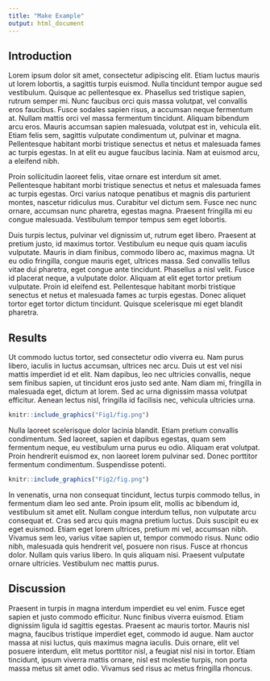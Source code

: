 ```yaml
---
title: "Make Example"
output: html_document
---
```


## Introduction

Lorem ipsum dolor sit amet, consectetur adipiscing elit. Etiam luctus mauris ut lorem lobortis, a sagittis turpis euismod. Nulla tincidunt tempor augue sed vestibulum. Quisque ac pellentesque ex. Phasellus sed tristique sapien, rutrum semper mi. Nunc faucibus orci quis massa volutpat, vel convallis eros faucibus. Fusce sodales sapien risus, a accumsan neque fermentum at. Nullam mattis orci vel massa fermentum tincidunt. Aliquam bibendum arcu eros. Mauris accumsan sapien malesuada, volutpat est in, vehicula elit. Etiam felis sem, sagittis vulputate condimentum ut, pulvinar et magna. Pellentesque habitant morbi tristique senectus et netus et malesuada fames ac turpis egestas. In at elit eu augue faucibus lacinia. Nam at euismod arcu, a eleifend nibh.

Proin sollicitudin laoreet felis, vitae ornare est interdum sit amet. Pellentesque habitant morbi tristique senectus et netus et malesuada fames ac turpis egestas. Orci varius natoque penatibus et magnis dis parturient montes, nascetur ridiculus mus. Curabitur vel dictum sem. Fusce nec nunc ornare, accumsan nunc pharetra, egestas magna. Praesent fringilla mi eu congue malesuada. Vestibulum tempor tempus sem eget lobortis.

Duis turpis lectus, pulvinar vel dignissim ut, rutrum eget libero. Praesent at pretium justo, id maximus tortor. Vestibulum eu neque quis quam iaculis vulputate. Mauris in diam finibus, commodo libero ac, maximus magna. Ut eu odio fringilla, congue mauris eget, ultrices massa. Sed convallis tellus vitae dui pharetra, eget congue ante tincidunt. Phasellus a nisl velit. Fusce id placerat neque, a vulputate dolor. Aliquam at elit eget tortor pretium vulputate. Proin id eleifend est. Pellentesque habitant morbi tristique senectus et netus et malesuada fames ac turpis egestas. Donec aliquet tortor eget tortor dictum tincidunt. Quisque scelerisque mi eget blandit pharetra.

## Results

Ut commodo luctus tortor, sed consectetur odio viverra eu. Nam purus libero, iaculis in luctus accumsan, ultrices nec arcu. Duis ut est vel nisi mattis imperdiet id et elit. Nam dapibus, leo nec ultricies convallis, neque sem finibus sapien, ut tincidunt eros justo sed ante. Nam diam mi, fringilla in malesuada eget, dictum at lorem. Sed ac urna dignissim massa volutpat efficitur. Aenean lectus nisl, fringilla id facilisis nec, vehicula ultricies urna.

```r
knitr::include_graphics("Fig1/fig.png")
```

Nulla laoreet scelerisque dolor lacinia blandit. Etiam pretium convallis condimentum. Sed laoreet, sapien et dapibus egestas, quam sem fermentum neque, eu vestibulum urna purus eu odio. Aliquam erat volutpat. Proin hendrerit euismod ex, non laoreet lorem pulvinar sed. Donec porttitor fermentum condimentum. Suspendisse potenti.

```r
knitr::include_graphics("Fig2/fig.png")
```

In venenatis, urna non consequat tincidunt, lectus turpis commodo tellus, in fermentum diam leo sed ante. Proin ipsum elit, mollis ac bibendum id, vestibulum sit amet elit. Nullam congue interdum tellus, non vulputate arcu consequat et. Cras sed arcu quis magna pretium luctus. Duis suscipit eu ex eget euismod. Etiam eget lorem ultrices, pretium mi vel, accumsan nibh. Vivamus sem leo, varius vitae sapien ut, tempor commodo risus. Nunc odio nibh, malesuada quis hendrerit vel, posuere non risus. Fusce at rhoncus dolor. Nullam quis varius libero. In quis aliquam nisi. Praesent vulputate ornare ultricies. Vestibulum nec mattis purus.

## Discussion

Praesent in turpis in magna interdum imperdiet eu vel enim. Fusce eget sapien et justo commodo efficitur. Nunc finibus viverra euismod. Etiam dignissim ligula id sagittis egestas. Praesent ac mauris tortor. Mauris nisl magna, faucibus tristique imperdiet eget, commodo id augue. Nam auctor massa at nisi luctus, quis maximus magna iaculis. Duis ornare, elit vel posuere interdum, elit metus porttitor nisl, a feugiat nisl nisi in tortor. Etiam tincidunt, ipsum viverra mattis ornare, nisl est molestie turpis, non porta massa metus sit amet odio. Vivamus sed risus ac metus fringilla rhoncus.

